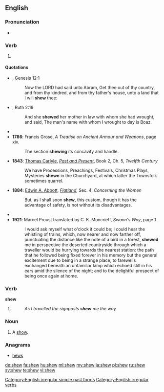 ==English==

===Pronunciation===
* {{rhymes|əʊ}}

===Verb===
{{en-verb|shews|shewing|shewed|'''[[shewed]]''' ''or'' '''[[shewn]]'''}}

# {{archaic}} {{alternate form of|show}}

====Quotations====
* {{RQ:Authorized Version}}, Genesis 12:1
*: Now the LORD had said unto Abram, Get thee out of thy country, and from thy kindred, and from thy father's house, unto a land that I will '''shew''' thee:
* {{RQ:Authorized Version}}, Ruth 2:19
*: And she '''shewed''' her mother in law with whom she had wrought, and said, The man's name with whom I wrought to day is Boaz. 
* {{quote-book
|year= 1774
|year_published= 
|author= 
|by= {{w|Le Page Du Pratz}}
|title= The History of Louisiana: Or of the Western Parts of Virginia and Carolina: Containing a Description of the Countries that Lie on Both Sides of the River Mississippi: with an Account of the Settlements, Inhabitants, Soil, Climate, and Products
|url= http://books.google.com/books?id=zEoUAAAAYAAJ&pg=PA42
|original= 
|chapter= The Governor surprized the Natchez with seven hundred Men.
|section= 
|isbn= 
|edition= 
|publisher= T. Becket
|location= London
|editor= 
|volume= 
|page= 42
|passage= I give it you without any other design than to '''shew''' you that I reckon nothing dear to me, when I want to do you a pleasure.
}}
* '''1786''': Francis Grose, ''A Treatise on Ancient Armour and Weapons'', page xiv.
*: The section '''shewing''' its concavity and handle.
* '''1843''': [[:w:Thomas Carlyle|Thomas Carlyle]], ''[[:w:Past and Present (book)|Past and Present]]'', Book 2, Ch. 5, ''Twelfth Century''
*: We have Processions, Preachings, Festivals, Christmas Plays, Mysteries '''shewn''' in the Churchyard, at which latter the Townsfolk sometimes quarrel.
* '''1884''': [[w:Edwin A. Abbott|Edwin A. Abbott]], ''[[w:Flatland|Flatland]]'', Sec. 4, ''Concerning the Women''
*: But, as I shall soon '''shew''', this custom, though it has the advantage of safety, is not without its disadvantages.
* {{quote-book
|year= 1913
|year_published= 1967
|author= {{w|John Bagnell Bury}}
|by= {{w|Carl Heinrich Becker}}
|title= The Cambridge Medieval History
|url= 
|original= 
|chapter= The Expansion of the Saracens—The East; Historical aspect of Islam
|section= The Rise of the Saracens and the foundation of the Western Empire
|isbn= 
|edition= 
|publisher= The Macmillan Company
|location= New York
|editor= {{w|Henry Melvill Gwatkin}} and {{w|James Pounder Whitney}}
|volume= 2
|page= 330
|passage= Within the Christian sphere this current '''shews''' itself more especially in the territories of the Greek and Aramaic languages, and the difference between the Greek and Latin Churches is mainly that between Asia and Europe.
}}
* '''1921''': Marcel Proust translated by C. K. Moncrieff, ''Swann's Way'', page 1.
*: I would ask myself what o'clock it could be; I could hear the whistling of trains, which, now nearer and now farther off, punctuating the distance like the note of a bird in a forest, '''shewed''' me in perspective the deserted countryside through which a traveller would be hurrying towards the nearest station: the path that he followed being fixed forever in his memory but the general excitement due to being in a strange place, to farewells exchanged beneath an unfamiliar lamp which echoed still in his ears amid the silence of the night; and to the delightful prospect of being once again at home.

===Verb===
'''shew'''

# {{qualifier|[[East Anglia]] dialect}} {{simple past of|show}}
#: ''As I travelled the signposts '''shew''' me the way.''

===Noun===
{{en-noun}}

# {{archaic}} A [[show]].

===Anagrams===
* [[hews#English|hews]]

[[Category:English irregular simple past forms]]
[[Category:English irregular verbs]]

[[de:shew]]
[[fa:shew]]
[[hu:shew]]
[[ml:shew]]
[[my:shew]]
[[ja:shew]]
[[pl:shew]]
[[ru:shew]]
[[sv:shew]]
[[te:shew]]
[[vi:shew]]